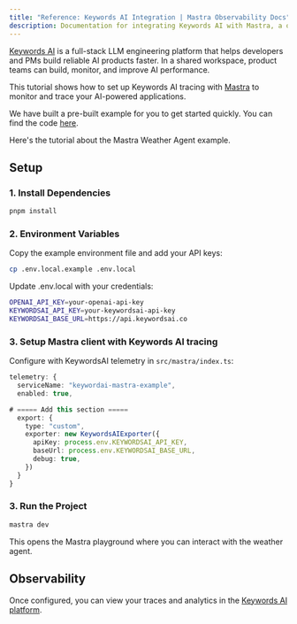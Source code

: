 ```yaml
---
title: "Reference: Keywords AI Integration | Mastra Observability Docs"
description: Documentation for integrating Keywords AI with Mastra, a observability platform for LLM applications.
---
```

[Keywords AI](https://docs.keywordsai.co/get-started/overview) is a full-stack LLM engineering platform that helps developers and PMs build reliable AI products faster. In a shared workspace, product teams can build, monitor, and improve AI performance.

This tutorial shows how to set up Keywords AI tracing with [Mastra](https://mastra.ai/) to monitor and trace your AI-powered applications.

We have built a pre-built example for you to get started quickly. You can find the code [here](https://github.com/Keywords-AI/keywordsai-example-projects/tree/main/mastra-ai-weather-agent).

Here's the tutorial about the Mastra Weather Agent example.

## Setup

### 1. Install Dependencies
```bash
pnpm install
```

### 2. Environment Variables

Copy the example environment file and add your API keys:

```bash
cp .env.local.example .env.local
```

Update .env.local with your credentials:
```bash .env.local
OPENAI_API_KEY=your-openai-api-key
KEYWORDSAI_API_KEY=your-keywordsai-api-key
KEYWORDSAI_BASE_URL=https://api.keywordsai.co
```
### 3. Setup Mastra client with Keywords AI tracing

Configure with KeywordsAI telemetry in `src/mastra/index.ts`:
```typescript
telemetry: {
  serviceName: "keywordai-mastra-example",
  enabled: true,

# ===== Add this section =====
  export: {
    type: "custom",
    exporter: new KeywordsAIExporter({
      apiKey: process.env.KEYWORDSAI_API_KEY,
      baseUrl: process.env.KEYWORDSAI_BASE_URL,
      debug: true,
    })
  }
}
```
### 3. Run the Project

```bash
mastra dev
```
This opens the Mastra playground where you can interact with the weather agent.

## Observability

Once configured, you can view your traces and analytics in the [Keywords AI platform](https://platform.keywordsai.co/platform/traces).
